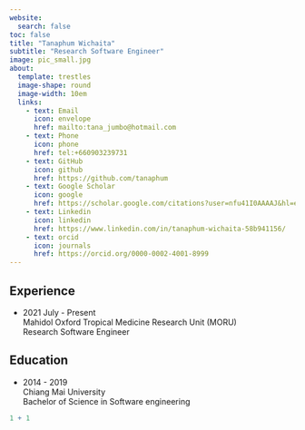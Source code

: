 ```yaml
---
website:
  search: false
toc: false
title: "Tanaphum Wichaita"
subtitle: "Research Software Engineer"
image: pic_small.jpg
about:
  template: trestles
  image-shape: round
  image-width: 10em
  links:
    - text: Email
      icon: envelope
      href: mailto:tana_jumbo@hotmail.com
    - text: Phone
      icon: phone
      href: tel:+660903239731
    - text: GitHub
      icon: github
      href: https://github.com/tanaphum
    - text: Google Scholar
      icon: google
      href: https://scholar.google.com/citations?user=nfu41I0AAAAJ&hl=en&oi=ao
    - text: Linkedin
      icon: linkedin
      href: https://www.linkedin.com/in/tanaphum-wichaita-58b941156/
    - text: orcid
      icon: journals
      href: https://orcid.org/0000-0002-4001-8999
---
```


## **Experience**

-   2021 July - Present\
    Mahidol Oxford Tropical Medicine Research Unit (MORU)\
    Research Software Engineer

## Education

-   2014 - 2019\
    Chiang Mai University \
    Bachelor of Science in Software engineering

```r
1 + 1
```
